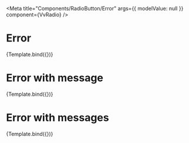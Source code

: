 


<Meta
	title="Components/RadioButton/Error"
	args={{
		modelValue: null
	}}
	component={VvRadio}
/>

# Error

<Canvas>
	<Story
		name="Invalid"
		args={{
			id: 6,
			label: 'Voglio acquistare questa enciclopedia!',
			name: 'ck6',
			modelValue: false,
			error: true
		}}>
		{Template.bind({})}
	</Story>
</Canvas>

# Error with message

<Canvas>
	<Story
		name="Error with message"
		args={{
			id: 7,
			label: 'Voglio acquistare questa enciclopedia!',
			name: 'ck7',
			modelValue: false,
			error: true,
			errorLabel: 'Sbagliato!'
		}}>
		{Template.bind({})}
	</Story>
</Canvas>

# Error with messages

<Canvas>
	<Story
		name="Error with messages"
		args={{
			id: 8,
			label: 'Voglio acquistare questa enciclopedia!',
			name: 'ck8',
			modelValue: false,
			error: true,
			errorLabel: ['Sbagliato!', 'Mona!']
		}}>
		{Template.bind({})}
	</Story>
</Canvas>
